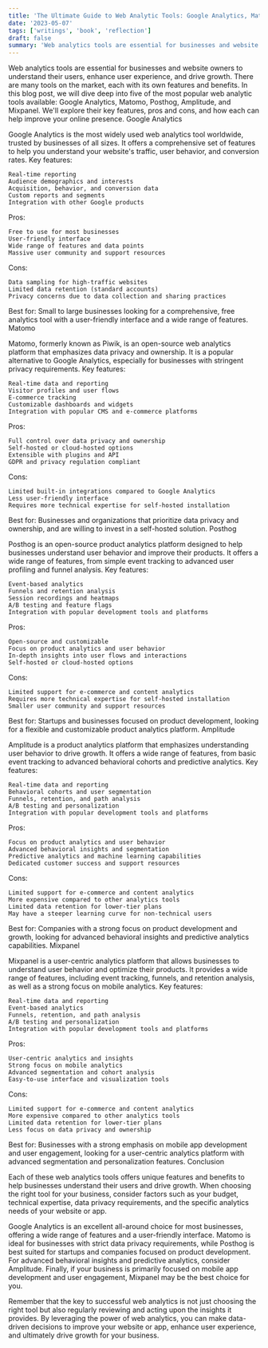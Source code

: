 ```yaml
---
title: 'The Ultimate Guide to Web Analytic Tools: Google Analytics, Matomo, Posthog, Amplitude, and Mixpanel'
date: '2023-05-07'
tags: ['writings', 'book', 'reflection']
draft: false
summary: 'Web analytics tools are essential for businesses and website owners to understand their users, enhance user experience, and drive...'
---
```


Web analytics tools are essential for businesses and website owners to understand their users, enhance user experience, and drive growth. There are many tools on the market, each with its own features and benefits. In this blog post, we will dive deep into five of the most popular web analytic tools available: Google Analytics, Matomo, Posthog, Amplitude, and Mixpanel. We'll explore their key features, pros and cons, and how each can help improve your online presence.
Google Analytics

Google Analytics is the most widely used web analytics tool worldwide, trusted by businesses of all sizes. It offers a comprehensive set of features to help you understand your website's traffic, user behavior, and conversion rates.
Key features:

    Real-time reporting
    Audience demographics and interests
    Acquisition, behavior, and conversion data
    Custom reports and segments
    Integration with other Google products

Pros:

    Free to use for most businesses
    User-friendly interface
    Wide range of features and data points
    Massive user community and support resources

Cons:

    Data sampling for high-traffic websites
    Limited data retention (standard accounts)
    Privacy concerns due to data collection and sharing practices

Best for: Small to large businesses looking for a comprehensive, free analytics tool with a user-friendly interface and a wide range of features.
Matomo

Matomo, formerly known as Piwik, is an open-source web analytics platform that emphasizes data privacy and ownership. It is a popular alternative to Google Analytics, especially for businesses with stringent privacy requirements.
Key features:

    Real-time data and reporting
    Visitor profiles and user flows
    E-commerce tracking
    Customizable dashboards and widgets
    Integration with popular CMS and e-commerce platforms

Pros:

    Full control over data privacy and ownership
    Self-hosted or cloud-hosted options
    Extensible with plugins and API
    GDPR and privacy regulation compliant

Cons:

    Limited built-in integrations compared to Google Analytics
    Less user-friendly interface
    Requires more technical expertise for self-hosted installation

Best for: Businesses and organizations that prioritize data privacy and ownership, and are willing to invest in a self-hosted solution.
Posthog

Posthog is an open-source product analytics platform designed to help businesses understand user behavior and improve their products. It offers a wide range of features, from simple event tracking to advanced user profiling and funnel analysis.
Key features:

    Event-based analytics
    Funnels and retention analysis
    Session recordings and heatmaps
    A/B testing and feature flags
    Integration with popular development tools and platforms

Pros:

    Open-source and customizable
    Focus on product analytics and user behavior
    In-depth insights into user flows and interactions
    Self-hosted or cloud-hosted options

Cons:

    Limited support for e-commerce and content analytics
    Requires more technical expertise for self-hosted installation
    Smaller user community and support resources

Best for: Startups and businesses focused on product development, looking for a flexible and customizable product analytics platform.
Amplitude

Amplitude is a product analytics platform that emphasizes understanding user behavior to drive growth. It offers a wide range of features, from basic event tracking to advanced behavioral cohorts and predictive analytics.
Key features:

    Real-time data and reporting
    Behavioral cohorts and user segmentation
    Funnels, retention, and path analysis
    A/B testing and personalization
    Integration with popular development tools and platforms

Pros:

    Focus on product analytics and user behavior
    Advanced behavioral insights and segmentation
    Predictive analytics and machine learning capabilities
    Dedicated customer success and support resources

Cons:

    Limited support for e-commerce and content analytics
    More expensive compared to other analytics tools
    Limited data retention for lower-tier plans
    May have a steeper learning curve for non-technical users

Best for: Companies with a strong focus on product development and growth, looking for advanced behavioral insights and predictive analytics capabilities.
Mixpanel

Mixpanel is a user-centric analytics platform that allows businesses to understand user behavior and optimize their products. It provides a wide range of features, including event tracking, funnels, and retention analysis, as well as a strong focus on mobile analytics.
Key features:

    Real-time data and reporting
    Event-based analytics
    Funnels, retention, and path analysis
    A/B testing and personalization
    Integration with popular development tools and platforms

Pros:

    User-centric analytics and insights
    Strong focus on mobile analytics
    Advanced segmentation and cohort analysis
    Easy-to-use interface and visualization tools

Cons:

    Limited support for e-commerce and content analytics
    More expensive compared to other analytics tools
    Limited data retention for lower-tier plans
    Less focus on data privacy and ownership

Best for: Businesses with a strong emphasis on mobile app development and user engagement, looking for a user-centric analytics platform with advanced segmentation and personalization features.
Conclusion

Each of these web analytics tools offers unique features and benefits to help businesses understand their users and drive growth. When choosing the right tool for your business, consider factors such as your budget, technical expertise, data privacy requirements, and the specific analytics needs of your website or app.

Google Analytics is an excellent all-around choice for most businesses, offering a wide range of features and a user-friendly interface. Matomo is ideal for businesses with strict data privacy requirements, while Posthog is best suited for startups and companies focused on product development. For advanced behavioral insights and predictive analytics, consider Amplitude. Finally, if your business is primarily focused on mobile app development and user engagement, Mixpanel may be the best choice for you.

Remember that the key to successful web analytics is not just choosing the right tool but also regularly reviewing and acting upon the insights it provides. By leveraging the power of web analytics, you can make data-driven decisions to improve your website or app, enhance user experience, and ultimately drive growth for your business.
